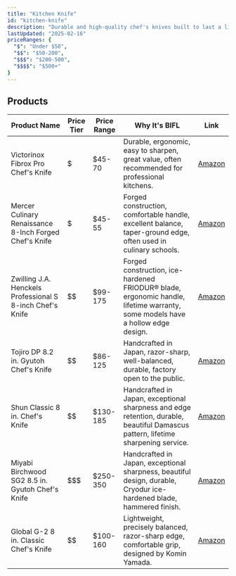 ```yaml
---
title: "Kitchen Knife"
id: "kitchen-knife"
description: "Durable and high-quality chef's knives built to last a lifetime."
lastUpdated: "2025-02-16"
priceRanges: {
  "$": "Under $50",
  "$$": "$50-200",
  "$$$": "$200-500",
  "$$$$": "$500+"
}
---
```


## Products

| Product Name | Price Tier | Price Range | Why It's BIFL | Link |
|--------------|------------|-------------|---------------|------|
| Victorinox Fibrox Pro Chef's Knife | $ | $45-70 | Durable, ergonomic, easy to sharpen, great value, often recommended for professional kitchens. | [Amazon](https://www.amazon.com/dp/B00WEHFU16) |
| Mercer Culinary Renaissance 8-Inch Forged Chef's Knife | $ | $45-55 | Forged construction, comfortable handle, excellent balance, taper-ground edge, often used in culinary schools. | [Amazon](https://www.amazon.com/dp/B000PS1HS6) |
| Zwilling J.A. Henckels Professional S 8-inch Chef's Knife | $$ | $99-175 | Forged construction, ice-hardened FRIODUR® blade, ergonomic handle, lifetime warranty, some models have a hollow edge design. | [Amazon](https://www.amazon.com/dp/B00004RFLI) |
| Tojiro DP 8.2 in. Gyutoh Chef's Knife | $$ | $86-125 | Handcrafted in Japan, razor-sharp, well-balanced, durable, factory open to the public. | [Amazon](https://www.amazon.com/dp/B000UAPQGS) |
| Shun Classic 8 in. Chef's Knife | $$ | $130-185 | Handcrafted in Japan, exceptional sharpness and edge retention, durable, beautiful Damascus pattern, lifetime sharpening service. | [Amazon](https://www.amazon.com/dp/B0000Y7KNQ) |
| Miyabi Birchwood SG2 8.5 in. Gyutoh Chef's Knife | $$$ | $250-350 | Handcrafted in Japan, exceptional sharpness, beautiful design, durable, Cryodur ice-hardened blade, hammered finish. | [Amazon](https://www.amazon.com/dp/B00BKEO8Y2) |
| Global G-2 8 in. Classic Chef's Knife | $$ | $100-160 | Lightweight, precisely balanced, razor-sharp edge, comfortable grip, designed by Komin Yamada. | [Amazon](https://www.amazon.com/dp/B00005OL44) |
